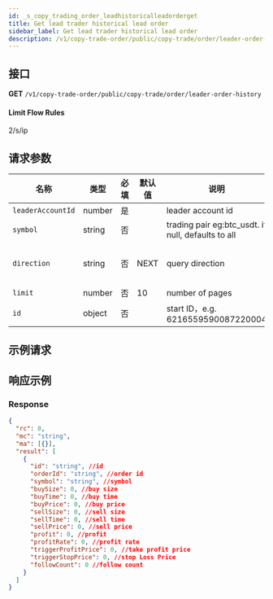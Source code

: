 ```yaml
---
id: _s_copy_trading_order_leadhistoricalleadorderget
title: Get lead trader historical lead order
sidebar_label: Get lead trader historical lead order
description: /v1/copy-trade-order/public/copy-trade/order/leader-order-history
---
```


## 接口

**GET** `/v1/copy-trade-order/public/copy-trade/order/leader-order-history`

#### **Limit Flow Rules**

2/s/ip

## 请求参数

| 名称 | 类型 | 必填 | 默认值 | 说明 | 范围 |
| --- | --- | --- | --- | --- | --- |
| `leaderAccountId` | number | 是 |  | leader account id |  |
| `symbol` | string | 否 |  | trading pair eg:btc_usdt. if null, defaults to all |  |
| `direction` | string | 否 | NEXT | query direction | PREV-previous page,NEXT-next page |
| `limit` | number | 否 | 10 | number of pages | 1-100 |
| `id` | object | 否 |  | start ID，e.g. 6216559590087220004 |  |

## 示例请求

## 响应示例

### Response

```json
{
  "rc": 0,
  "mc": "string",
  "ma": [{}],
  "result": [
    {
      "id": "string", //id
      "orderId": "string", //order id
      "symbol": "string", //symbol
      "buySize": 0, //buy size
      "buyTime": 0, //buy time
      "buyPrice": 0, //buy price
      "sellSize": 0, //sell size
      "sellTime": 0, //sell time
      "sellPrice": 0, //sell price
      "profit": 0, //profit
      "profitRate": 0, //profit rate
      "triggerProfitPrice": 0, //take profit price
      "triggerStopPrice": 0, //stop Loss Price
      "followCount": 0 //follow count
    }
  ]
}
```
